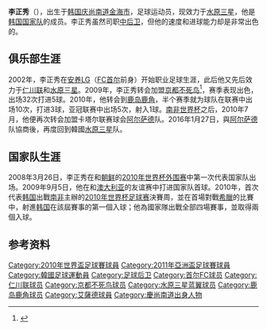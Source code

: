 {{noteta|G1=足球}}{{Football player infobox| 
| playername= 李正秀 <br /> {{lang|ko|이정수}}
| image    = [[File:Lee_Jung-Soo.jpg|240px]]
| fullname = 李正秀 <br /> {{lang|ko|이정수}}
| englishfullname = Lee Jung-Soo
| nickname    = 
| height      = {{height|meters=1.88}}
| dateofbirth = {{birth date and age|1980|1|8}}
| cityofbirth = [[庆尚南道|庆尚南道]][[金海市|金海市]]
| countryofbirth = {{KOR}}
| clubnumber = 2
| currentclub  = [[萨德体育俱乐部|阿尔萨德]]
| position = [[后卫_(足球)|后卫]]
| youthyears = 1998-2001
| youthclubs = [[庆熙大学|庆熙大学]]
| years = 2002-2003<br/>2004<br/>2004-2005<br/>2006-2008<br/>2009<br/>2010<br/>2010-2016<br/>2016-2017
| clubs = [[FC首尔|安养LG]]<br/>[[FC首尔|FC首尔]]<br/>[[仁川联|仁川联]]<br/>[[水原三星蓝翼|水原三星]]<br/>[[京都不死鸟|京都不死鸟]]<br/>[[鹿岛鹿角|鹿岛鹿角]]<br/>[[萨德体育俱乐部|阿尔萨德]]<br/>[[水原三星蓝翼|水原三星]]
| caps(goals) = 27 {{0}}(2) <br/> {{0}}2 {{0}}(0) <br/> 20 {{0}}(1) <br/> 46 {{0}}(3) <br/> 34 {{0}}(6) <br/> 10 {{0}}(3) <br/> 145 {{0}}(12)  <br/> 27 {{0}}(3)
| nationalyears =2008-
| nationalteam = [[韩国国家足球队|韩国]]
| nationalcaps(goals) = 38 {{0}}(4)
| pcupdate = 2010年7月4日
| ntupdate = 2011年2月9日
}}
'''李正秀'''（{{bd|1980年|1月8日|}}），出生于[[韩国|韩国]][[庆尚南道|庆尚南道]][[金海市|金海市]]，足球运动员，现效力于[[水原三星蓝翼|水原三星]]，他是[[韩国国家足球队|韩国国家队]]的成员。李正秀虽然司职[[后卫_(足球)|中后卫]]，但他的速度和进球能力却是非常出色的。

==俱乐部生涯==
2002年，李正秀在[[FC首尔|安养LG]]（[[FC首尔|FC首尔]]前身）开始职业足球生涯，此后他又先后效力于[[仁川联|仁川联]]和[[水原三星蓝翼|水原三星]]。2009年，李正秀转会加盟[[京都不死鸟|京都不死鸟]]<ref>{{Cite web |url=http://www.sportalkorea.com/news_01/view.php?gisa_uniq=20090109185806 |title=2007 J리그 오미야, 마토 영입 공식 발표… 이정수도 교토행 확정  |access-date=2010-02-05 |archive-date=2016-03-04 |archive-url=https://web.archive.org/web/20160304142757/http://www.sportalkorea.com/news_01/view.php?gisa_uniq=20090109185806 |dead-url=no }}</ref>，赛季表现出色，出场32次打进5球。2010年，他转会到[[鹿岛鹿角|鹿岛鹿角]]，半个赛季就为球队在联赛中出场10次，打进3球，亚冠联赛中出场5次，射入1球。[[2010年世界杯足球赛|南非世界杯]]之后，2010年7月，他便再次转会加盟卡塔尔联赛球会[[萨德体育俱乐部|阿尔萨德]]队。2016年1月27日，與[[萨德体育俱乐部|阿尔萨德]]队協商後，再度回到韓國[[水原三星蓝翼|水原三星]]队。

==国家队生涯==
2008年3月26日，李正秀在和[[朝鲜国家足球队|朝鲜]]的[[2010年世界杯外围赛_(亚洲区)|2010年世界杯外围赛]]中第一次代表国家队出场。2009年9月5日，他在和[[澳大利亚国家足球队|澳大利亚]]的友谊赛中打进国家队首球。2010年，首次代表[[韩国国家足球队|韩国]]出戰[[南非|南非]]主辦的[[2010年世界杯足球赛|2010年世界杯足球赛]]決賽周，並在首場對戰[[希臘國家足球隊|希臘]]的比賽中，射進[[韩国国家足球队|韩国]]在該屆賽事的第一個入球；他為國家隊出戰全部四場賽事，並取得兩個入球。

==参考资料==
{{reflist}}

{{South Korea Squad 2010 World Cup}}
{{2011年亚洲杯足球赛韩国参赛名单}}

{{DEFAULTSORT:Lee Jung-Soo}}
[[Category:2010年世界盃足球賽球員|Category:2010年世界盃足球賽球員]]
[[Category:2011年亞洲盃足球賽球員|Category:2011年亞洲盃足球賽球員]]
[[Category:韓國足球運動員|Category:韓國足球運動員]]
[[Category:足球后卫|Category:足球后卫]]
[[Category:首尔FC球员|Category:首尔FC球员]]
[[Category:仁川联球员|Category:仁川联球员]]
[[Category:京都不死鸟球员|Category:京都不死鸟球员]]
[[Category:水原三星蓝翼球员|Category:水原三星蓝翼球员]]
[[Category:鹿岛鹿角球员|Category:鹿岛鹿角球员]]
[[Category:艾薩德球員|Category:艾薩德球員]]
[[Category:慶尚南道出身人物|Category:慶尚南道出身人物]]